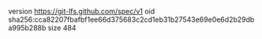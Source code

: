 version https://git-lfs.github.com/spec/v1
oid sha256:cca82207fbafbf1ee66d375683c2cd1eb31b27543e69e0e6d2b29dba995b288b
size 484
